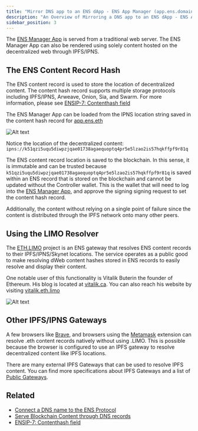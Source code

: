 ```yaml
---
title: "Mirror DNS app to an ENS dApp - ENS App Manager (app.ens.domains)"
description: "An Overview of Mirroring a DNS app to an ENS dApp - ENS App Manager (app.ens.domains)"
sidebar_position: 3
---
```


The [ENS Manager App](https://app.ens.domains) is served from a traditional web server. The ENS Manager App can also be rendered using solely content hosted on the decentralized web through IPFS/IPNS.

## The ENS Content Record Hash 

The ENS content record is used to store the location of decentralized content. The content hash record supports multiple storage protocols including IPFS/IPNS, Arweave, Onion, Sia, and Swarm. For more information, please see [ENSIP-7: Contenthash field](https://docs.ens.domains/ens-improvement-proposals/ensip-7-contenthash-field)

The ENS Manager App can be loaded from the IPNS location string saved in the content hash record for [app.ens.eth](https://app.ens.domains/name/app.ens.eth/details)

![Alt text](https://dnstoens.com/images/ipns-dapp-1.png "ENS App Content Hash")

Notice the location of the decentralized content: `ipns://k51qzi5uqu5diwpzjqae01738agaequoptq4pr5e5lzao2is57hqkffpf9r81q`

The ENS content record location is saved to the blockchain. In this sense, it is immutable and can be trusted because `k51qzi5uqu5diwpzjqae01738agaequoptq4pr5e5lzao2is57hqkffpf9r81q` is saved within an ENS record that is stored on the blockchain and cannot be updated without the Controller wallet. This is the wallet that will need to log into the [ENS Manager App](https://app.ens.domains), and approve the signing signing request to set the content hash record.

Additionally, the content without relying on a single point of failure since the content is distributed through the IPFS network onto many other peers.

## Using the LIMO Resolver

The [ETH.LIMO](https://eth.limo/) project is an ENS gateway that resolves ENS content records to their IPFS/IPNS/Skynet locations. The service operates as a public good to make resolving dWeb content hashes stored in ENS records to easily resolve and display their content.

One notable user of this functionality is Vitalik Buterin the founder of Ethereum. His blog is located at [vitalik.ca](https://vitalik.ca). You can also reach his website by visiting [vitalik.eth.limo](https://vitalik.eth.limo)

![Alt text](https://dnstoens.com/images/ipns-dapp-2.png "Vitalik.eth.limo")


## Other IPFS/IPNS Gateways

A few browsers like [Brave](#), and browsers using the [Metamask](#) extension can resolve .eth content records natively without using .LIMO. This is possible because the browser is configured to use an IPFS gateway to resolve decentralized content like IPFS locations.

There are many external IPFS Gateways that can be used to resolve IPFS content. You can find more specifications about IPFS Gateways and a list of [Public Gateways](https://docs.ipfs.tech/concepts/ipfs-gateway/#gateway-providers).

## Related

* [Connect a DNS name to the ENS Protocol](/dnstoens/importguide/connect-dns-to-ens)
* [Serve Blockchain Content through DNS records](/dnstoens/importguide/dynamic-blockchain-content)
* [ENSIP-7: Contenthash field](https://docs.ens.domains/ens-improvement-proposals/ensip-7-contenthash-field)